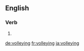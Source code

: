 ==English==

===Verb===
{{head|en}}

# {{present participle of|volley|lang=en}}

[[de:volleying]]
[[fr:volleying]]
[[ja:volleying]]